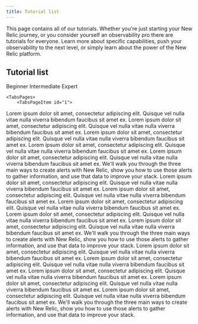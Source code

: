 ```yaml
---
title: Tutorial list
---
```


This page contains all of our tutorials. Whether you're just starting your New Relic journey, or you consider yourself an observability pro there are tutorials for everyone. Learn more about specific capabilities, push your observability to the next level, or simply learn about the power of the New Relic platform.

## Tutorial list

<Tabs>
	<TabsBar>
        <TabsBarItem id="1">
            Beginner
        </TabsBarItem>
        <TabsBarItem id="2">
            Intermediate
        </TabsBarItem>
        <TabsBarItem id="3">
            Expert
        </TabsBarItem>
    </TabsBar>

    <TabsPages>
        <TabsPageItem id="1">
<DocTiles>
    <DocTile path="/docs/tutorial-app-slow/root-causes/" title = "My app is slow" label = {{text: 'Beginner', color: '#AFE2E3'}}>
        Lorem ipsum dolor sit amet, consectetur adipiscing elit. Quisque vel nulla vitae nulla viverra bibendum faucibus sit amet ex. 
    </DocTile>
    <DocTile path="/docs/tutorial-app-performance/instrument-your-site/" title = "Improve website performance" label = {{text: 'Beginner', color: '#AFE2E3'}}>
        Lorem ipsum dolor sit amet, consectetur adipiscing elit. Quisque vel nulla vitae nulla viverra bibendum faucibus sit amet ex. 
    </DocTile>
    <DocTile path="/docs/tutorial-large-logs/get-started-managing-large-logs/" title = "Manage large amounts of logs" label = {{text: 'Beginner', color: '#AFE2E3'}}>
        Lorem ipsum dolor sit amet, consectetur adipiscing elit. Quisque vel nulla vitae nulla viverra bibendum faucibus sit amet ex. 
    </DocTile>
</DocTiles>

<DocTiles>
    <DocTile path="/docs/tutorial-peak-demand/get-started/" title = "Prepare for peak demand" label = {{text: 'Beginner', color: '#AFE2E3'}}>
        Lorem ipsum dolor sit amet, consectetur adipiscing elit. Quisque vel nulla vitae nulla viverra bibendum faucibus sit amet ex. 
    </DocTile>
    <DocTile path="/docs/tutorial-dd-migration/migrating-from-dd/" title = "Migrate from Datadog" label = {{text: 'Beginner', color: '#AFE2E3'}}>
        Lorem ipsum dolor sit amet, consectetur adipiscing elit. Quisque vel nulla vitae nulla viverra bibendum faucibus sit amet ex. 
    </DocTile>
    <DocTile path="/docs/tutorial-create-alerts/create-new-relic-alerts/" title = "Create an alerting system" label = {{text: 'Beginner', color: '#AFE2E3'}}>
        We'll walk you through the three main ways to create alerts with New Relic, show you how to use those alerts to gather information, and use that data to improve your stack. 
    </DocTile>
</DocTiles>
        </TabsPageItem>
        <TabsPageItem id="2">
<DocTiles>
    <DocTile path="/docs/tutorial-app-slow/root-causes/" title = "My app is slow" label = {{text: 'Intermediate', color: '#a87332'}}>
        Lorem ipsum dolor sit amet, consectetur adipiscing elit. Quisque vel nulla vitae nulla viverra bibendum faucibus sit amet ex. 
    </DocTile>
    <DocTile path="/docs/tutorial-app-performance/instrument-your-site/" title = "Improve website performance" label = {{text: 'Intermediate', color: '#a87332'}}>
        Lorem ipsum dolor sit amet, consectetur adipiscing elit. Quisque vel nulla vitae nulla viverra bibendum faucibus sit amet ex. 
    </DocTile>
    <DocTile path="/docs/tutorial-large-logs/get-started-managing-large-logs/" title = "Manage large amounts of logs" label = {{text: 'Intermediate', color: '#a87332'}}>
        Lorem ipsum dolor sit amet, consectetur adipiscing elit. Quisque vel nulla vitae nulla viverra bibendum faucibus sit amet ex. 
    </DocTile>
</DocTiles>

<DocTiles>
    <DocTile path="/docs/tutorial-peak-demand/get-started/" title = "Prepare for peak demand" label = {{text: 'Intermediate', color: '#a87332'}}>
        Lorem ipsum dolor sit amet, consectetur adipiscing elit. Quisque vel nulla vitae nulla viverra bibendum faucibus sit amet ex. 
    </DocTile>
    <DocTile path="/docs/tutorial-dd-migration/migrating-from-dd/" title = "Migrate from Datadog" label = {{text: 'Intermediate', color: '#a87332'}}>
        Lorem ipsum dolor sit amet, consectetur adipiscing elit. Quisque vel nulla vitae nulla viverra bibendum faucibus sit amet ex. 
    </DocTile>
    <DocTile path="/docs/tutorial-create-alerts/create-new-relic-alerts/" title = "Create an alerting system" label = {{text: 'Intermediate', color: '#a87332'}}>
        We'll walk you through the three main ways to create alerts with New Relic, show you how to use those alerts to gather information, and use that data to improve your stack. 
    </DocTile>
</DocTiles>
        </TabsPageItem>
        <TabsPageItem id="3">
<DocTiles>
    <DocTile path="/docs/tutorial-app-slow/root-causes/" title = "My app is slow" label = {{text: 'Expert', color: '#ad3131'}}>
        Lorem ipsum dolor sit amet, consectetur adipiscing elit. Quisque vel nulla vitae nulla viverra bibendum faucibus sit amet ex. 
    </DocTile>
    <DocTile path="/docs/tutorial-app-performance/instrument-your-site/" title = "Improve website performance" label = {{text: 'Expert', color: '#ad3131'}}>
        Lorem ipsum dolor sit amet, consectetur adipiscing elit. Quisque vel nulla vitae nulla viverra bibendum faucibus sit amet ex. 
    </DocTile>
    <DocTile path="/docs/tutorial-large-logs/get-started-managing-large-logs/" title = "Manage large amounts of logs" label = {{text: 'Expert', color: '#ad3131'}}>
        Lorem ipsum dolor sit amet, consectetur adipiscing elit. Quisque vel nulla vitae nulla viverra bibendum faucibus sit amet ex. 
    </DocTile>
</DocTiles>

<DocTiles>
    <DocTile path="/docs/tutorial-peak-demand/get-started/" title = "Prepare for peak demand" label = {{text: 'Expert', color: '#ad3131'}}>
        Lorem ipsum dolor sit amet, consectetur adipiscing elit. Quisque vel nulla vitae nulla viverra bibendum faucibus sit amet ex. 
    </DocTile>
    <DocTile path="/docs/tutorial-dd-migration/migrating-from-dd/" title = "Migrate from Datadog" label = {{text: 'Expert', color: '#ad3131'}}>
        Lorem ipsum dolor sit amet, consectetur adipiscing elit. Quisque vel nulla vitae nulla viverra bibendum faucibus sit amet ex. 
    </DocTile>
    <DocTile path="/docs/tutorial-create-alerts/create-new-relic-alerts/" title = "Create an alerting system" label = {{text: 'Expert', color: '#ad3131'}}>
        We'll walk you through the three main ways to create alerts with New Relic, show you how to use those alerts to gather information, and use that data to improve your stack. 
    </DocTile>
</DocTiles>
        </TabsPageItem>
    </TabsPages>
</Tabs>